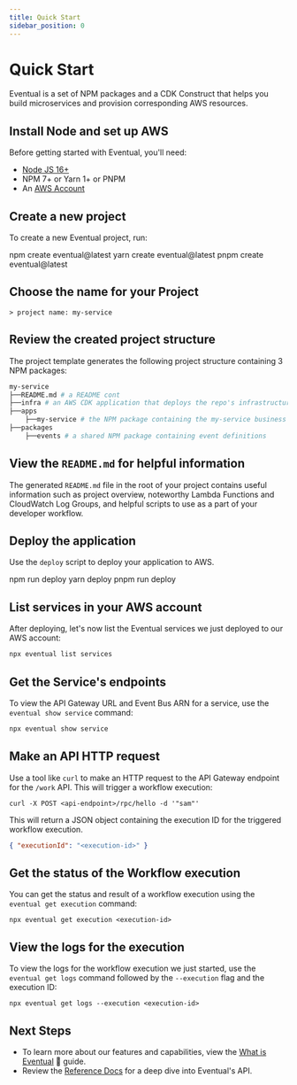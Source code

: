```yaml
---
title: Quick Start
sidebar_position: 0
---
```



# Quick Start

Eventual is a set of NPM packages and a CDK Construct that helps you build microservices and provision corresponding AWS resources.

## Install Node and set up AWS

Before getting started with Eventual, you'll need:

- [Node JS 16+](https://nodejs.org/en/)
- NPM 7+ or Yarn 1+ or PNPM
- An [AWS Account](https://aws.amazon.com/)

## Create a new project

To create a new Eventual project, run:

<Tabs groupId="npm">
  <TabItem value="npm" label="npm" default>
    <CodeBlock>npm create eventual@latest</CodeBlock>
  </TabItem>
  <TabItem value="yarn" label="yarn">
    <CodeBlock>yarn create eventual@latest</CodeBlock>
  </TabItem>
  <TabItem value="pnpm" label="pnpm">
    <CodeBlock>pnpm create eventual@latest</CodeBlock>
  </TabItem>
</Tabs>

## Choose the name for your Project

```
> project name: my-service
```

## Review the created project structure

The project template generates the following project structure containing 3 NPM packages:

```bash
my-service
├──README.md # a README cont
├──infra # an AWS CDK application that deploys the repo's infrastructure
├──apps
    ├──my-service # the NPM package containing the my-service business logic
├──packages
    ├──events # a shared NPM package containing event definitions
```

## View the `README.md` for helpful information

The generated `README.md` file in the root of your project contains useful information such as project overview, noteworthy Lambda Functions and CloudWatch Log Groups, and helpful scripts to use as a part of your developer workflow.

## Deploy the application

Use the `deploy` script to deploy your application to AWS.

<Tabs groupId="npm">
  <TabItem value="npm" label="npm" default>
    <CodeBlock>npm run deploy</CodeBlock>
  </TabItem>
  <TabItem value="yarn" label="yarn">
    <CodeBlock>yarn deploy</CodeBlock>
  </TabItem>
  <TabItem value="pnpm" label="pnpm">
    <CodeBlock>pnpm run deploy</CodeBlock>
  </TabItem>
</Tabs>

## List services in your AWS account

After deploying, let's now list the Eventual services we just deployed to our AWS account:

```ts
npx eventual list services
```

## Get the Service's endpoints

To view the API Gateway URL and Event Bus ARN for a service, use the `eventual show service` command:

```ts
npx eventual show service
```

## Make an API HTTP request

Use a tool like `curl` to make an HTTP request to the API Gateway endpoint for the `/work` API. This will trigger a workflow execution:

```
curl -X POST <api-endpoint>/rpc/hello -d '"sam"'
```

This will return a JSON object containing the execution ID for the triggered workflow execution.

```json
{ "executionId": "<execution-id>" }
```

## Get the status of the Workflow execution

You can get the status and result of a workflow execution using the `eventual get execution` command:

```
npx eventual get execution <execution-id>
```

## View the logs for the execution

To view the logs for the workflow execution we just started, use the `eventual get logs` command followed by the `--execution` flag and the execution ID:

```
npx eventual get logs --execution <execution-id>
```

## Next Steps

- To learn more about our features and capabilities, view the [What is Eventual](./learn/1-what-is-eventual.md) 📖 guide.
- Review the [Reference Docs](./reference/service.md) for a deep dive into Eventual's API.
